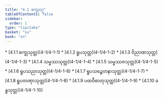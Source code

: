 ```yaml
---
title: "4.1 စက္ခုဝဂ္ဂ"
tableOfContents: false
sidebar:
  order: 1
type: "tipitaka"
basket: "su"
book: "sn"
---
```



<DynamicBreadcrumb />



<TableOfContents book="sn" section="4.1">
* [4.1.1 စက္ခုသုတ္တ](4-1/4-1-1)
* [4.1.2 ရူပသုတ္တ](4-1/4-1-2)
* [4.1.3 ဝိညာဏသုတ္တ](4-1/4-1-3)
* [4.1.4 သမ္ဖဿသုတ္တ](4-1/4-1-4)
* [4.1.5 သမ္ဖဿဇသုတ္တ](4-1/4-1-5)
* [4.1.6 ရူပသညာသုတ္တ](4-1/4-1-6)
* [4.1.7 ရူပသဉ္စေတနာသုတ္တ](4-1/4-1-7)
* [4.1.8 ရူပတဏှာသုတ္တ](4-1/4-1-8)
* [4.1.9 ပထဝီဓာတုသုတ္တ](4-1/4-1-9)
* [4.1.10 ခန္ဓသုတ္တ](4-1/4-1-10)
</TableOfContents>